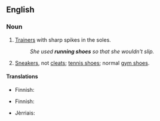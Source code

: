 ==English==

===Noun===
{{en-plural noun|head=[[running]] [[shoes]]}}

# {{context|British}} [[trainer|Trainers]] with sharp spikes in the soles.
#:''She used '''running shoes''' so that she wouldn't slip.''
# {{context|North America}} [[sneakers|Sneakers]], not [[cleats]]; [[tennis shoes]]; normal [[gym shoes]].

====Translations====
{{trans-top|spiked trainers}}
* Finnish: {{t+|fi|piikkarit|p}}
{{trans-mid}}
{{trans-bottom}}

{{trans-top|sneakers}}
* Finnish: {{t-|fi|lenkkitossut|p}}
{{trans-mid}}
* Jèrriais: {{tø|roa-jer|traîneurs|m-p}}
{{trans-bottom}}